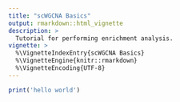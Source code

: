 ```yaml
---
title: "scWGCNA Basics"
output: rmarkdown::html_vignette
description: >
  Tutorial for performing enrichment analysis.
vignette: >
  %\VignetteIndexEntry{scWGCNA Basics}
  %\VignetteEngine{knitr::rmarkdown}
  %\VignetteEncoding{UTF-8}
---
```




```r
print('hello world')
```
